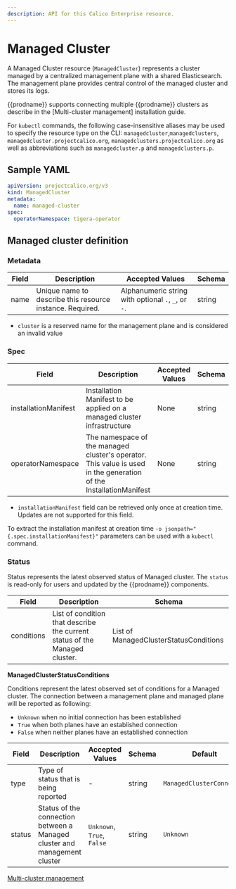 ```yaml
---
description: API for this Calico Enterprise resource.
---
```


# Managed Cluster

A Managed Cluster resource (`ManagedCluster`) represents a cluster managed by a centralized management plane with a shared Elasticsearch.
The management plane provides central control of the managed cluster and stores its logs.

{{prodname}} supports connecting multiple {{prodname}} clusters as describe in the [Multi-cluster management] installation guide.

For `kubectl` commands, the following case-insensitive aliases may be used to specify the resource type on the CLI:
`managedcluster`,`managedclusters`, `managedcluster.projectcalico.org`, `managedclusters.projectcalico.org` as well as
abbreviations such as `managedcluster.p` and `managedclusters.p`.

## Sample YAML

```yaml
apiVersion: projectcalico.org/v3
kind: ManagedCluster
metadata:
  name: managed-cluster
spec:
  operatorNamespace: tigera-operator
```

## Managed cluster definition

### Metadata

| Field | Description                                               | Accepted Values                                     | Schema |
| ----- | --------------------------------------------------------- | --------------------------------------------------- | ------ |
| name  | Unique name to describe this resource instance. Required. | Alphanumeric string with optional `.`, `_`, or `-`. | string |

- `cluster` is a reserved name for the management plane and is considered an invalid value

### Spec

| Field                | Description                                                                                                       | Accepted Values | Schema | Default |
| -------------------- | ----------------------------------------------------------------------------------------------------------------- | --------------- | ------ | ------- |
| installationManifest | Installation Manifest to be applied on a managed cluster infrastructure                                           | None            | string | `Empty` |
| operatorNamespace    | The namespace of the managed cluster's operator. This value is used in the generation of the InstallationManifest | None            | string | `Empty` |

- `installationManifest` field can be retrieved only once at creation time. Updates are not supported for this field.

To extract the installation manifest at creation time `-o jsonpath="{.spec.installationManifest}"` parameters
can be used with a `kubectl` command.

### Status

Status represents the latest observed status of Managed cluster. The `status` is read-only for users and updated by the
{{prodname}} components.

| Field      | Description                                                                | Schema                                 |
| ---------- | -------------------------------------------------------------------------- | -------------------------------------- |
| conditions | List of condition that describe the current status of the Managed cluster. | List of ManagedClusterStatusConditions |

**ManagedClusterStatusConditions**

Conditions represent the latest observed set of conditions for a Managed cluster. The connection between a management
plane and managed plane will be reported as following:

- `Unknown` when no initial connection has been established
- `True` when both planes have an established connection
- `False` when neither planes have an established connection

| Field  | Description                                                               | Accepted Values           | Schema | Default                   |
| ------ | ------------------------------------------------------------------------- | ------------------------- | ------ | ------------------------- |
| type   | Type of status that is being reported                                     | -                         | string | `ManagedClusterConnected` |
| status | Status of the connection between a Managed cluster and management cluster | `Unknown`, `True`, `False` | string | `Unknown`                 |

[Multi-cluster management](../../multicluster/set-up-multi-cluster-management/standard-install/create-a-management-cluster.mdx)
